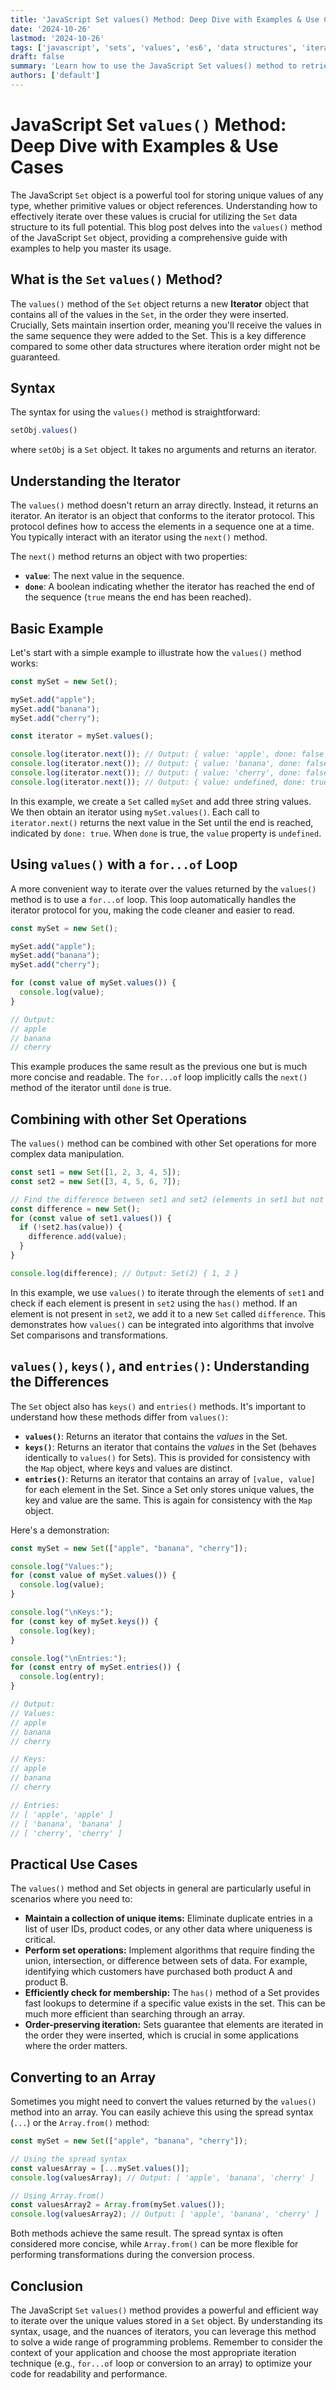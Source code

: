 ```yaml
---
title: 'JavaScript Set values() Method: Deep Dive with Examples & Use Cases'
date: '2024-10-26'
lastmod: '2024-10-26'
tags: ['javascript', 'sets', 'values', 'es6', 'data structures', 'iterable', 'coding tutorial']
draft: false
summary: 'Learn how to use the JavaScript Set values() method to retrieve an iterator that contains all the values within a Set object. Understand its purpose, syntax, and practical applications with clear code examples.'
authors: ['default']
---
```


# JavaScript Set `values()` Method: Deep Dive with Examples & Use Cases

The JavaScript `Set` object is a powerful tool for storing unique values of any type, whether primitive values or object references.  Understanding how to effectively iterate over these values is crucial for utilizing the `Set` data structure to its full potential.  This blog post delves into the `values()` method of the JavaScript `Set` object, providing a comprehensive guide with examples to help you master its usage.

## What is the `Set` `values()` Method?

The `values()` method of the `Set` object returns a new **Iterator** object that contains all of the values in the `Set`, in the order they were inserted.  Crucially, Sets maintain insertion order, meaning you'll receive the values in the same sequence they were added to the Set.  This is a key difference compared to some other data structures where iteration order might not be guaranteed.

## Syntax

The syntax for using the `values()` method is straightforward:

```javascript
setObj.values()
```

where `setObj` is a `Set` object.  It takes no arguments and returns an iterator.

## Understanding the Iterator

The `values()` method doesn't return an array directly. Instead, it returns an iterator. An iterator is an object that conforms to the iterator protocol. This protocol defines how to access the elements in a sequence one at a time.  You typically interact with an iterator using the `next()` method.

The `next()` method returns an object with two properties:

*   **`value`**:  The next value in the sequence.
*   **`done`**: A boolean indicating whether the iterator has reached the end of the sequence (`true` means the end has been reached).

## Basic Example

Let's start with a simple example to illustrate how the `values()` method works:

```javascript
const mySet = new Set();

mySet.add("apple");
mySet.add("banana");
mySet.add("cherry");

const iterator = mySet.values();

console.log(iterator.next()); // Output: { value: 'apple', done: false }
console.log(iterator.next()); // Output: { value: 'banana', done: false }
console.log(iterator.next()); // Output: { value: 'cherry', done: false }
console.log(iterator.next()); // Output: { value: undefined, done: true }
```

In this example, we create a `Set` called `mySet` and add three string values.  We then obtain an iterator using `mySet.values()`.  Each call to `iterator.next()` returns the next value in the Set until the end is reached, indicated by `done: true`.  When `done` is true, the `value` property is `undefined`.

## Using `values()` with a `for...of` Loop

A more convenient way to iterate over the values returned by the `values()` method is to use a `for...of` loop.  This loop automatically handles the iterator protocol for you, making the code cleaner and easier to read.

```javascript
const mySet = new Set();

mySet.add("apple");
mySet.add("banana");
mySet.add("cherry");

for (const value of mySet.values()) {
  console.log(value);
}

// Output:
// apple
// banana
// cherry
```

This example produces the same result as the previous one but is much more concise and readable. The `for...of` loop implicitly calls the `next()` method of the iterator until `done` is true.

## Combining with other Set Operations

The `values()` method can be combined with other Set operations for more complex data manipulation.

```javascript
const set1 = new Set([1, 2, 3, 4, 5]);
const set2 = new Set([3, 4, 5, 6, 7]);

// Find the difference between set1 and set2 (elements in set1 but not in set2)
const difference = new Set();
for (const value of set1.values()) {
  if (!set2.has(value)) {
    difference.add(value);
  }
}

console.log(difference); // Output: Set(2) { 1, 2 }
```

In this example, we use `values()` to iterate through the elements of `set1` and check if each element is present in `set2` using the `has()` method. If an element is not present in `set2`, we add it to a new `Set` called `difference`. This demonstrates how `values()` can be integrated into algorithms that involve Set comparisons and transformations.

## `values()`, `keys()`, and `entries()`: Understanding the Differences

The `Set` object also has `keys()` and `entries()` methods.  It's important to understand how these methods differ from `values()`:

*   **`values()`**: Returns an iterator that contains the *values* in the Set.
*   **`keys()`**: Returns an iterator that contains the *values* in the Set (behaves identically to `values()` for Sets). This is provided for consistency with the `Map` object, where keys and values are distinct.
*   **`entries()`**: Returns an iterator that contains an array of `[value, value]` for each element in the Set.  Since a Set only stores unique values, the key and value are the same. This is again for consistency with the `Map` object.

Here's a demonstration:

```javascript
const mySet = new Set(["apple", "banana", "cherry"]);

console.log("Values:");
for (const value of mySet.values()) {
  console.log(value);
}

console.log("\nKeys:");
for (const key of mySet.keys()) {
  console.log(key);
}

console.log("\nEntries:");
for (const entry of mySet.entries()) {
  console.log(entry);
}

// Output:
// Values:
// apple
// banana
// cherry

// Keys:
// apple
// banana
// cherry

// Entries:
// [ 'apple', 'apple' ]
// [ 'banana', 'banana' ]
// [ 'cherry', 'cherry' ]
```

## Practical Use Cases

The `values()` method and Set objects in general are particularly useful in scenarios where you need to:

*   **Maintain a collection of unique items:** Eliminate duplicate entries in a list of user IDs, product codes, or any other data where uniqueness is critical.
*   **Perform set operations:**  Implement algorithms that require finding the union, intersection, or difference between sets of data.  For example, identifying which customers have purchased both product A and product B.
*   **Efficiently check for membership:** The `has()` method of a Set provides fast lookups to determine if a specific value exists in the set. This can be much more efficient than searching through an array.
*   **Order-preserving iteration:**  Sets guarantee that elements are iterated in the order they were inserted, which is crucial in some applications where the order matters.

## Converting to an Array

Sometimes you might need to convert the values returned by the `values()` method into an array. You can easily achieve this using the spread syntax (`...`) or the `Array.from()` method:

```javascript
const mySet = new Set(["apple", "banana", "cherry"]);

// Using the spread syntax
const valuesArray = [...mySet.values()];
console.log(valuesArray); // Output: [ 'apple', 'banana', 'cherry' ]

// Using Array.from()
const valuesArray2 = Array.from(mySet.values());
console.log(valuesArray2); // Output: [ 'apple', 'banana', 'cherry' ]
```

Both methods achieve the same result. The spread syntax is often considered more concise, while `Array.from()` can be more flexible for performing transformations during the conversion process.

## Conclusion

The JavaScript `Set` `values()` method provides a powerful and efficient way to iterate over the unique values stored in a `Set` object. By understanding its syntax, usage, and the nuances of iterators, you can leverage this method to solve a wide range of programming problems. Remember to consider the context of your application and choose the most appropriate iteration technique (e.g., `for...of` loop or conversion to an array) to optimize your code for readability and performance.